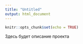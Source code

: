 ```yaml
---
title: "Untitled"
output: html_document
---
```


```r
knitr::opts_chunk$set(echo = TRUE)
```

Здесь будет описание проекта
